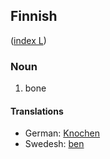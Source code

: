 ==Finnish==
([[Wiktionary:Finnish_index_l|index L]])

===Noun===
#bone

====Translations====

*German: [[Knochen]]
*Swedesh: [[ben]]